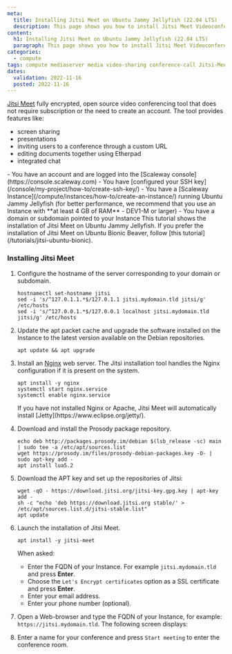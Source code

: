 ```yaml
---
meta:
  title: Installing Jitsi Meet on Ubuntu Jammy Jellyfish (22.04 LTS)
  description: This page shows you how to install Jitsi Meet Videoconferencing on Ubuntu Jammy Jellyfish (22.04 LTS)
content:
  h1: Installing Jitsi Meet on Ubuntu Jammy Jellyfish (22.04 LTS)
  paragraph: This page shows you how to install Jitsi Meet Videoconferencing on Ubuntu Jammy Jellyfish (22.04 LTS)
categories:
  - compute
tags: compute mediaserver media video-sharing conference-call Jitsi-Meet
dates:
  validation: 2022-11-16
  posted: 2022-11-16
---
```


[Jitsi Meet](https://jitsi.org/jitsi-meet/) fully encrypted, open source video conferencing tool that does not require subscription or the need to create an account. 
The tool provides features like:

- screen sharing
- presentations
- inviting users to a conference through a custom URL
- editing documents together using Etherpad
- integrated chat

<Message type="requirement">
  - You have an account and are logged into the [Scaleway console](https://console.scaleway.com)
  - You have [configured your SSH key](/console/my-project/how-to/create-ssh-key/)
  - You have a [Scaleway Instance](/compute/instances/how-to/create-an-instance/) running Ubuntu Jammy Jellyfish (for better performance, we recommend that you use an Instance with **at least 4 GB of RAM** - DEV1-M or larger)
  - You have a domain or subdomain pointed to your Instance
</Message>

<Message type="note">
  This tutorial shows the installation of Jitsi Meet on Ubuntu Jammy Jellyfish. If you prefer the installation of Jitsi Meet on Ubuntu Bionic Beaver, follow [this tutorial](/tutorials/jitsi-ubuntu-bionic).
</Message>

### Installing Jitsi Meet

1. Configure the hostname of the server corresponding to your domain or subdomain.
    ```
    hostnamectl set-hostname jitsi
    sed -i 's/^127.0.1.1.*$/127.0.1.1 jitsi.mydomain.tld jitsi/g' /etc/hosts
    sed -i 's/^127.0.0.1.*$/127.0.0.1 localhost jitsi.mydomain.tld jitsi/g' /etc/hosts
    ```
2. Update the apt packet cache and upgrade the software installed on the Instance to the latest version available on the Debian repositories.
    ```
    apt update && apt upgrade
    ```
3. Install an [Nginx](https://nginx.org) web server. The Jitsi installation tool handles the Nginx configuration if it is present on the system.
    ```
    apt install -y nginx
    systemctl start nginx.service
    systemctl enable nginx.service
    ```

    <Message type="important">
        If you have not installed Nginx or Apache, Jitsi Meet will automatically install [Jetty](https://www.eclipse.org/jetty/).
    </Message>

4. Download and install the Prosody package repository. 
    ```
    echo deb http://packages.prosody.im/debian $(lsb_release -sc) main | sudo tee -a /etc/apt/sources.list
    wget https://prosody.im/files/prosody-debian-packages.key -O- | sudo apt-key add -
    apt install lua5.2
    ```
5. Download the APT key and set up the repositories of Jitsi:
    ```
    wget -qO - https://download.jitsi.org/jitsi-key.gpg.key | apt-key add -
    sh -c "echo 'deb https://download.jitsi.org stable/' > /etc/apt/sources.list.d/jitsi-stable.list"
    apt update
    ```
6. Launch the installation of Jitsi Meet.
    ```
    apt install -y jitsi-meet
    ```

    When asked:

    - Enter the FQDN of your Instance. For example `jitsi.mydomain.tld` and press **Enter**. 
    - Choose the `Let's Encrypt certificates` option as a SSL certificate and press **Enter**.
    - Enter your email address.
    - Enter your phone number (optional).
7. Open a Web-browser and type the FQDN of your Instance, for example: `https://jitsi.mydomain.tld`. The following screen displays:
    <Lightbox src="scaleway-jitsi_home.webp" alt="" />
8. Enter a name for your conference and press `Start meeting` to enter the conference room. 
    <Lightbox src="scaleway-jitsi-meet-conf-call.webp" alt="" />

